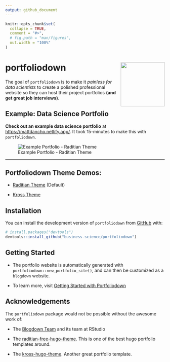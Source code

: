 ```yaml
---
output: github_document
---
```


<!-- README.md is generated from README.Rmd. Please edit that file -->

```r
knitr::opts_chunk$set(
  collapse = TRUE,
  comment = "#>",
  # fig.path = "man/figures",
  out.width = "100%"
)
```

# portfoliodown <a href="https://business-science.github.io/portfoliodown/"><img src="man/figures/logo.png" align="right" height="139" /></a>

<!-- badges: start -->
<!-- badges: end -->

The goal of `portfoliodown` is to make it _painless for data scientists_ to create a polished professional website so they can host their project portfolios __(and get great job interviews)__.



## Example: Data Science Portfolio

__Check out an example data science portfolio__ at [https://mattdancho.netlify.app/](https://mattdancho.netlify.app/). It took 15-minutes to make this with `portfoliodown`. 

![Example Portfolio - Raditian Theme](https://raw.githubusercontent.com/business-science/raditian-free-hugo-theme-data-science/master/images/example_portfolio.gif)

<hr>

## Portfoliodown Theme Demos:

- [Raditian Theme](https://mattdancho.netlify.app/) (Default)

- [Kross Theme](https://mattdancho-kross.netlify.app/)



## Installation

You can install the development version of `portfoliodown` from [GitHub](https://github.com/) with:

``` r
# install.packages("devtools")
devtools::install_github("business-science/portfoliodown")
```

## Getting Started

- The portfolio website is automatically generated with `portfoliodown::new_portfolio_site()`, and can then be customized as a `blogdown` website.

- To learn more, visit [Getting Started with Portfoliodown](https://business-science.github.io/portfoliodown/articles/getting-started-portfoliodown.html)

## Acknowledgements

The `portfoliodown` package would not be possible without the awesome work of:

- The [Blogdown Team](https://github.com/rstudio/blogdown) and its team at RStudio

- The [raditian-free-hugo-theme](https://github.com/radity/raditian-free-hugo-theme). This is one of the best hugo portfolio templates around.

- The [kross-hugo-theme](https://github.com/themefisher/kross-hugo). Another great portfolio template. 

